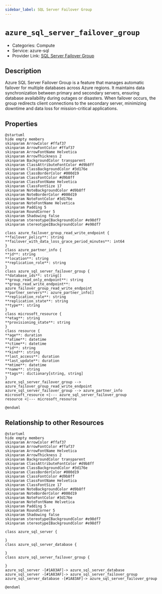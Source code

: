 ```yaml
---
sidebar_label: SQL Server Failover Group
---
```


# `azure_sql_server_failover_group`

- Categories: Compute
- Service: azure-sql
- Provider Link: [SQL Server Failover Group](https://learn.microsoft.com/en-us/azure/azure-sql/database/auto-failover-group-overview)

## Description

Azure SQL Server Failover Group is a feature that manages automatic failover for multiple databases across Azure regions. It maintains data synchronization between primary and secondary servers, ensuring database availability during outages or disasters. When failover occurs, the group redirects client connections to the secondary server, minimizing downtime and data loss for mission-critical applications.

## Properties

<ZoomPanPinch>

```kroki imgType="plantuml" imgAlt="Diagram of SQL Server Failover Group data model"
@startuml
hide empty members
skinparam ArrowColor #ffaf37
skinparam ArrowFontColor #ffaf37
skinparam ArrowFontName Helvetica
skinparam ArrowThickness 2
skinparam BackgroundColor transparent
skinparam ClassAttributeFontColor #d9b8ff
skinparam ClassBackgroundColor #3d176e
skinparam ClassBorderColor #000d19
skinparam ClassFontColor #d9b8ff
skinparam ClassFontName Helvetica
skinparam ClassFontSize 17
skinparam NoteBackgroundColor #d9b8ff
skinparam NoteBorderColor #000d19
skinparam NoteFontColor #3d176e
skinparam NoteFontName Helvetica
skinparam Padding 5
skinparam RoundCorner 5
skinparam Shadowing false
skinparam stereotypeCBackgroundColor #e98df7
skinparam stereotypeIBackgroundColor #e98df7

class azure_failover_group_read_write_endpoint {
**failover_policy**: string
**failover_with_data_loss_grace_period_minutes**: int64
}
class azure_partner_info {
**id**: string
**location**: string
**replication_role**: string
}
class azure_sql_server_failover_group {
**database_ids**: string[]
**group_read_only_endpoint**: string
**group_read_write_endpoint**: azure_failover_group_read_write_endpoint
**partner_servers**: azure_partner_info[]
**replication_role**: string
**replication_state**: string
**type**: string
}
class microsoft_resource {
**etag**: string
**provisioning_state**: string
}
class resource {
**age**: duration
**atime**: datetime
**ctime**: datetime
**id**: string
**kind**: string
**last_access**: duration
**last_update**: duration
**mtime**: datetime
**name**: string
**tags**: dictionary[string, string]
}
azure_sql_server_failover_group --> azure_failover_group_read_write_endpoint
azure_sql_server_failover_group --> azure_partner_info
microsoft_resource <|--- azure_sql_server_failover_group
resource <|--- microsoft_resource

@enduml
```

</ZoomPanPinch>

## Relationship to other Resources

<ZoomPanPinch>

```kroki imgType="plantuml" imgAlt="Diagram of SQL Server Failover Group resource relationships"
@startuml
hide empty members
skinparam ArrowColor #ffaf37
skinparam ArrowFontColor #ffaf37
skinparam ArrowFontName Helvetica
skinparam ArrowThickness 2
skinparam BackgroundColor transparent
skinparam ClassAttributeFontColor #d9b8ff
skinparam ClassBackgroundColor #3d176e
skinparam ClassBorderColor #000d19
skinparam ClassFontColor #d9b8ff
skinparam ClassFontName Helvetica
skinparam ClassFontSize 17
skinparam NoteBackgroundColor #d9b8ff
skinparam NoteBorderColor #000d19
skinparam NoteFontColor #3d176e
skinparam NoteFontName Helvetica
skinparam Padding 5
skinparam RoundCorner 5
skinparam Shadowing false
skinparam stereotypeCBackgroundColor #e98df7
skinparam stereotypeIBackgroundColor #e98df7

class azure_sql_server {

}
class azure_sql_server_database {

}
class azure_sql_server_failover_group {

}
azure_sql_server -[#1A83AF]-> azure_sql_server_database
azure_sql_server -[#1A83AF]-> azure_sql_server_failover_group
azure_sql_server_database -[#1A83AF]-> azure_sql_server_failover_group

@enduml
```

</ZoomPanPinch>
